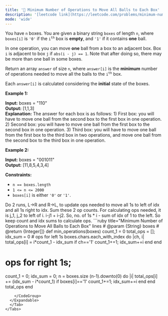 ```yaml
---
title: '🧀 Minimum Number of Operations to Move All Balls to Each Box'
description: '[leetcode link](https://leetcode.com/problems/minimum-number-of-operations-to-move-all-balls-to-each-box/description/)'
mode: 'wide'
---
```

<Tabs>
  <Tab title="Question" icon="circle-question" iconType="regular">
    <Card>
      <p>You have <code>n</code> boxes. You are given a binary string <code>boxes</code> of length <code>n</code>, where <code>boxes[i]</code> is <code>&#39;0&#39;</code> if the <code>i<sup>th</sup></code> box is <strong>empty</strong>, and <code>&#39;1&#39;</code> if it contains <strong>one</strong> ball.</p>  <p>In one operation, you can move <strong>one</strong> ball from a box to an adjacent box. Box <code>i</code> is adjacent to box <code>j</code> if <code>abs(i - j) == 1</code>. Note that after doing so, there may be more than one ball in some boxes.</p>  <p>Return an array <code>answer</code> of size <code>n</code>, where <code>answer[i]</code> is the <strong>minimum</strong> number of operations needed to move all the balls to the <code>i<sup>th</sup></code> box.</p>  <p>Each <code>answer[i]</code> is calculated considering the <strong>initial</strong> state of the boxes.</p>   <p><strong class="example">Example 1:</strong></p>   <strong>Input:</strong> boxes = &quot;110&quot; <br/> <strong>Output:</strong> [1,1,3] <br/> <strong>Explanation:</strong> The answer for each box is as follows: 1) First box: you will have to move one ball from the second box to the first box in one operation. 2) Second box: you will have to move one ball from the first box to the second box in one operation. 3) Third box: you will have to move one ball from the first box to the third box in two operations, and move one ball from the second box to the third box in one operation.   <p><strong class="example">Example 2:</strong></p>   <strong>Input:</strong> boxes = &quot;001011&quot; <br/> <strong>Output:</strong> [11,8,5,4,3,4]   <p><strong>Constraints:</strong></p>  <ul>  <li><code>n == boxes.length</code></li>  <li><code>1 &lt;= n &lt;= 2000</code></li>  <li><code>boxes[i]</code> is either <code>&#39;0&#39;</code> or <code>&#39;1&#39;</code>.</li> </ul> 
    </Card>
  </Tab>
  <Tab title="Solution" icon="lightbulb" iconType="regular" >
    <Card>
      Do 2 runs, L-&gt;R and R-&gt;L, to update ops needed to move all 1s to left of idx and all 1s right to idx. Sum these 2 op counts. For calculating ops needed, it is j_1, j_2 to left of i. i-j1 + i-j2.
So, no. of 1s * i - sum of idx of 1 to the left. So keep count and idx sums to calculate ops.
    </Card>
  <Expandable title="code">
    <CodeGroup dropdown>
```ruby title="Minimum Number of Operations to Move All Balls to Each Box" lines
# @param {String} boxes
# @return {Integer[]}
def min_operations(boxes)
  count_1 = 0
  total_ops = [];
  idx_sum = 0
  # ops for left 1s
  boxes.chars.each_with_index do |ch, i|
    total_ops[i] = i*count_1 - idx_sum
    if ch=='1'
      count_1+=1;
      idx_sum+=i
    end
  end

  # ops for right 1s;
  count_1 = 0; idx_sum = 0; n = boxes.size
  (n-1).downto(0) do |i|
    total_ops[i] += (idx_sum - i*count_1)
    if boxes[i]=='1'
      count_1+=1;
      idx_sum+=i
    end
  end
  total_ops
end
```
    </CodeGroup>
  </Expandable>
  </Tab>
</Tabs>